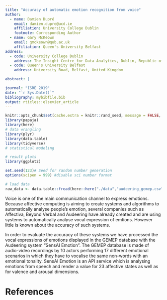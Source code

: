 ```yaml
---
title: "Accuracy of automatic emotion recognition from voice"
author:
  - name: Damien Dupré
    email: damien.dupre@ucd.ie
    affiliation: University College Dublin
    footnote: Corresponding Author
  - name: Gary McKeown
    email: gmckeown@qub.ac.uk
    affiliation: Queen's University Belfast
address:
  - code: University College Dublin
    address: The Insight Centre for Data Analytics, Dublin, Republic of Ireland
  - code: Queen's University Belfast
    address: University Road, Belfast, United Kingdom

abstract: |

journal: "ISRE 2019"
date: "`r Sys.Date()`"
bibliography: mybibfile.bib
output: rticles::elsevier_article
---
```


```r
knitr::opts_chunk$set(cache.extra = knitr::rand_seed, message = FALSE, warning = FALSE, error = FALSE, echo = FALSE, fig.align="center")
library(papaja)
library(here)
# data wrangling
library(plyr)
library(data.table)
library(tidyverse)
# statistical modeling

# result plots
library(ggplot2)
```


```r
set.seed(123)# Seed for random number generation
options(scipen = 999) #disable sci number format

# load data
raw_data <- data.table::fread(here::here("./data","audeering_gemep.csv")) 
```

Voice is one of the main communication channel to express emotions. Because affective computing is aiming to create systems and algorithms to automatically analyse people's emotion, several companies such as Affectiva, Beyond Verbal and Audeering have already created and are using systems to automatically analyse vocal expression of emtions. However little is known about the accuracy of such systems.

In order to evaluate the accuracy of these systems we have processed the vocal expressions of emotions displayed in the GEMEP database with the Audeering system "SensAI Emotion". The GEMEP database is made of audio-video recordings by 10 actors performing 17 different emotional scenarios in which they have to vocalise the same non-words with an emotional tonality. SensAI Emotion is an API service which is analysing emotions from speech and render a value for 23 affective states as well as for valence and arousal dimensions. 




References {#references .unnumbered}
==========